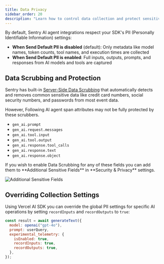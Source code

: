 ```yaml
---
title: Data Privacy
sidebar_order: 20
description: "Learn how to control data collection and protect sensitive information in AI agent monitoring."
---
```


By default, Sentry AI agent integrations respect your SDK's PII (Personally Identifiable Information) settings:

- **When Send Default PII is disabled** (default): Only metadata like model names, token counts, tool names, and execution times are collected
- **When Send Default PII is enabled**: Full inputs, outputs, prompts, and responses from AI models and tools are captured

## Data Scrubbing and Protection

<Alert level="info">

Sentry has built-in [Server-Side Data Scrubbing](/security-legal-pii/scrubbing/server-side-scrubbing/) that automatically detects and removes common sensitive data like credit card numbers, social security numbers, and passwords from most event data.

However, Following AI agent span attributes may not be fully protected by these scrubbers.

- `gen_ai.prompt`
- `gen_ai.request.messages`
- `gen_ai.tool.input`
- `gen_ai.tool.output`
- `gen_ai.response.tool_calls`
- `gen_ai.response.text`
- `gen_ai.response.object`

</Alert>
If you wish to enable Data Scrubbing for any of these fields you can add them to **Additional Sensitive Fields** in **Security & Privacy** settings.

![Additional Sensitive Fields](./img/data-scrubbing.png)

## Overriding Collection Settings

Using Vercel AI SDK you can override the global PII settings for specific AI operations by setting `recordInputs` and `recordOutputs` to `true`:

```javascript
const result = await generateText({
  model: openai("gpt-4o"),
  prompt: userQuery,
  experimental_telemetry: {
    isEnabled: true,
    recordInputs: true,
    recordOutputs: true,
  },
});
```

